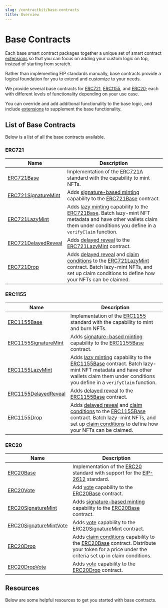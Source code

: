 ```yaml
---
slug: /contractkit/base-contracts
title: Overview
---
```



# Base Contracts

<div className="heroGrid">
  
  <div>
    <p>
      Each base smart contract packages together a unique set of smart contract <a href='/contractkit/extensions'>extensions</a> so that you can focus on
      adding your custom logic on top, instead of starting from scratch.
    </p>

Rather than implementing EIP standards manually, base contracts provide a logical foundation for you to extend and customize to your needs.

We provide several base contracts for [ERC721](/contractkit/base-contracts/erc-721/erc721base), [ERC1155](/contractkit/base-contracts/erc-1155/erc1155base), and
[ERC20](/contractkit/base-contracts/erc-20/erc20base); each with different levels of functionality depending on your use case.

You can override and add additional functionality to the base logic, and include [extensions](/contractkit/extensions) to supplement the base functionality.

</div>

<div className="heroGridImageContainer">
  <ThemedImage
    sources={{
      light: "/assets/extensions.png",
      dark: "/assets/extensions.png",
    }}
    className="heroGridImage"
    alt="thirdweb dashboard"
  />
</div>

</div>

## List of Base Contracts

Below is a list of all the base contracts available.

### ERC721

| Name                                                                           | Description                                                                                                                                                                                                                                                                                                                    |
| ------------------------------------------------------------------------------ | ------------------------------------------------------------------------------------------------------------------------------------------------------------------------------------------------------------------------------------------------------------------------------------------------------------------------------ |
| [ERC721Base](/contractkit/base-contracts/erc-721/erc721base)                   | Implementation of the [ERC721A](https://www.erc721a.org/) standard with the capability to mint NFTs.                                                                                                                                                                                                                           |
| [ERC721SignatureMint](/contractkit/base-contracts/erc-721/erc721signaturemint) | Adds [signature-based minting](/glossary/signature-based-minting) capability to the [ERC721Base](/contractkit/base-contracts/erc-721/erc721base) contract.                                                                                                                                                                     |
| [ERC721LazyMint](/contractkit/base-contracts/erc-721/erc721lazymint)           | Adds [lazy minting](/contractkit/extension-contracts/lazymint) capability to the [ERC721Base](/contractkit/base-contracts/erc-721/erc721base). Batch lazy-mint NFT metadata and have other wallets claim them under conditions you define in a `verifyClaim` function.                                                         |
| [ERC721DelayedReveal](/contractkit/base-contracts/erc-721/erc721delayedreveal) | Adds [delayed reveal](/contractkit/extension-contracts/delayedreveal) to the [ERC721LazyMint](/contractkit/base-contracts/erc-721/erc721lazymint) contract.                                                                                                                                                                    |
| [ERC721Drop](/contractkit/base-contracts/erc-721/erc721drop)                   | Adds [delayed reveal](/contractkit/extension-contracts/delayedreveal) and [claim conditions](/contractkit/extension-contracts/dropsinglephase) to the [ERC721LazyMint](/contractkit/base-contracts/erc-721/erc721lazymint) contract. Batch lazy-mint NFTs, and set up claim conditions to define how your NFTs can be claimed. |

### ERC1155

| Name                                                                              | Description                                                                                                                                                                                                                                                                                                                                                                           |
| --------------------------------------------------------------------------------- | ------------------------------------------------------------------------------------------------------------------------------------------------------------------------------------------------------------------------------------------------------------------------------------------------------------------------------------------------------------------------------------- |
| [ERC1155Base](/contractkit/base-contracts/erc-1155/erc1155base)                   | Implementation of the [ERC1155](https://eips.ethereum.org/EIPS/eip-1155) standard with the capability to mint and burn NFTs.                                                                                                                                                                                                                                                          |
| [ERC1155SignatureMint](/contractkit/base-contracts/erc-1155/erc1155signaturemint) | Adds [signature-based minting](/glossary/signature-based-minting) capability to the [ERC1155Base](/contractkit/base-contracts/erc-1155/erc1155base) contract.                                                                                                                                                                                                                         |
| [ERC1155LazyMint](/contractkit/base-contracts/erc-1155/erc1155lazymint)           | Adds [lazy minting](/contractkit/extension-contracts/lazymint) capability to the [ERC1155Base](/contractkit/base-contracts/erc-1155/erc1155base) contract. Batch lazy-mint NFT metadata and have other wallets claim them under conditions you define in a `verifyClaim` function.                                                                                                    |
| [ERC1155DelayedReveal](/contractkit/base-contracts/erc-1155/erc1155delayedreveal) | Adds [delayed reveal](/contractkit/extension-contracts/delayedreveal) to the [ERC1155Base](/contractkit/base-contracts/erc-1155/erc1155base) contract.                                                                                                                                                                                                                                |
| [ERC1155Drop](/contractkit/base-contracts/erc-1155/erc1155drop)                   | Adds [delayed reveal](/contractkit/extension-contracts/delayedreveal) and [claim conditions](/contractkit/extension-contracts/dropsinglephase1155) to the [ERC1155Base](/contractkit/base-contracts/erc-1155/erc1155base) contract. Batch lazy-mint NFTs, and set up [claim conditions](/contractkit/extension-contracts/dropsinglephase1155) to define how your NFTs can be claimed. |

### ERC20

| Name                                                                                 | Description                                                                                                                                                                                                                                      |
| ------------------------------------------------------------------------------------ | ------------------------------------------------------------------------------------------------------------------------------------------------------------------------------------------------------------------------------------------------ |
| [ERC20Base](/contractkit/base-contracts/erc-20/erc20base)                            | Implementation of the [ERC20](https://eips.ethereum.org/EIPS/eip-20) standard with support for the [EIP-2612](https://eips.ethereum.org/EIPS/eip-2612) standard.                                                                                 |
| [ERC20Vote](/contractkit/base-contracts/erc-20/erc20vote)                            | Add [vote](https://github.com/thirdweb-dev/contracts/blob/main/contracts/openzeppelin-presets/token/ERC20/extensions/ERC20Votes.sol) capability to the [ERC20Base](/contractkit/base-contracts/erc-20/erc20base) contract.                       |
| [ERC20SignatureMint](/contractkit/base-contracts/erc-20/erc20signaturemint)          | Adds [signature-based minting](/glossary/signature-based-minting) capability to the [ERC20Base](/contractkit/base-contracts/erc-20/erc20base) contract.                                                                                          |
| [ERC20SignatureMintVote](/contractkit/base-contracts/erc-20/erc20signaturemint-vote) | Adds [vote](https://github.com/thirdweb-dev/contracts/blob/main/contracts/openzeppelin-presets/token/ERC20/extensions/ERC20Votes.sol) capability to the [ERC20SignatureMint](/contractkit/base-contracts/erc-20/erc20signaturemint) contract.    |
| [ERC20Drop](/contractkit/base-contracts/erc-20/erc20drop)                            | Adds [claim conditions](/contractkit/extension-contracts/dropsinglephase) capability to the [ERC20Base](/contractkit/base-contracts/erc-20/erc20base) contract. Distribute your token for a price under the criteria set up in claim conditions. |
| [ERC20DropVote](/contractkit/base-contracts/erc-20/erc20drop-vote)                   | Adds [vote](https://github.com/thirdweb-dev/contracts/blob/main/contracts/openzeppelin-presets/token/ERC20/extensions/ERC20Votes.sol) capability to the [ERC20Drop](/contractkit/base-contracts/erc-20/erc20drop) contract.                      |

## Resources

Below are some helpful resources to get you started with base contracts.

<div className="row" style={{ marginBottom: 24 }}>
  <div className="col col--6" style={{ marginTop: 8 }}>
    <QuickstartCard
      name="Get Started: Customize a Base Contract"
      link="https://portal.thirdweb.com/getting-started/contracts"
      image="/assets/icons/education.png"
    />
  </div>
  <div className="col col--6" style={{ marginTop: 8 }}>
    <QuickstartCard
      name="Guide: Build A MAYC Clone by Customizing Base Contracts"
      link="https://blog.thirdweb.com/guides/create-an-mayc-collection-clone/"
      image="/assets/icons/education.png"
    />
  </div>
</div>
